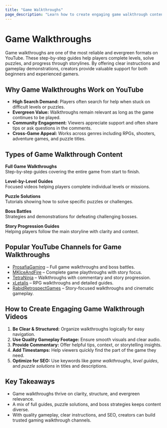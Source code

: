 ```yaml
---
title: "Game Walkthroughs"
page_description: "Learn how to create engaging game walkthrough content—covering step-by-step guides, level completions, puzzles, and story progressions."
---
```


# Game Walkthroughs

Game walkthroughs are one of the most reliable and evergreen formats on YouTube. These step-by-step guides help players complete levels, solve puzzles, and progress through storylines. By offering clear instructions and gameplay demonstrations, creators provide valuable support for both beginners and experienced gamers.

## Why Game Walkthroughs Work on YouTube

- **High Search Demand:** Players often search for help when stuck on difficult levels or puzzles.  
- **Evergreen Value:** Walkthroughs remain relevant as long as the game continues to be played.  
- **Community Engagement:** Viewers appreciate support and often share tips or ask questions in the comments.  
- **Cross-Game Appeal:** Works across genres including RPGs, shooters, adventure games, and puzzle titles.  

## Types of Game Walkthrough Content

**Full Game Walkthroughs**  
Step-by-step guides covering the entire game from start to finish.  

**Level-by-Level Guides**  
Focused videos helping players complete individual levels or missions.  

**Puzzle Solutions**  
Tutorials showing how to solve specific puzzles or challenges.  

**Boss Battles**  
Strategies and demonstrations for defeating challenging bosses.  

**Story Progression Guides**  
Helping players follow the main storyline with clarity and context.  

## Popular YouTube Channels for Game Walkthroughs

- [ProsafiaGaming](https://www.youtube.com/@ProsafiaGaming) – Full game walkthroughs and boss battles.  
- [MKIceAndFire](https://www.youtube.com/@MKIceAndFire) – Complete game playthroughs with story focus.  
- [TetraNinja](https://www.youtube.com/@TetraNinja) – Walkthroughs with commentary and story progression.  
- [xLetalis](https://www.youtube.com/@xLetalis) – RPG walkthroughs and detailed guides.  
- [RabidRetrospectGames](https://www.youtube.com/@RabidRetrospectGames) – Story-focused walkthroughs and cinematic gameplay.  

## How to Create Engaging Game Walkthrough Videos

1. **Be Clear & Structured:** Organize walkthroughs logically for easy navigation.  
2. **Use Quality Gameplay Footage:** Ensure smooth visuals and clear audio.  
3. **Provide Commentary:** Offer helpful tips, context, or storytelling insights.  
4. **Add Timestamps:** Help viewers quickly find the part of the game they need.  
5. **Optimize for SEO:** Use keywords like *game walkthroughs*, *level guides*, and *puzzle solutions* in titles and descriptions.  

## Key Takeaways

- Game walkthroughs thrive on clarity, structure, and evergreen relevance.  
- A mix of full guides, puzzle solutions, and boss strategies keeps content diverse.  
- With quality gameplay, clear instructions, and SEO, creators can build trusted gaming walkthrough channels.  
